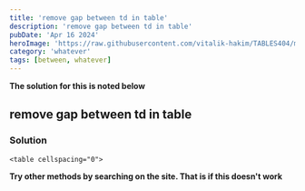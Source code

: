 ```yaml
---
title: 'remove gap between td in table'
description: 'remove gap between td in table'
pubDate: 'Apr 16 2024'
heroImage: 'https://raw.githubusercontent.com/vitalik-hakim/TABLES404/main/error_b/misc.png'
category: 'whatever'
tags: [between, whatever]
---
```


**The solution for this is noted below**

## remove gap between td in table

### Solution

```whatever
<table cellspacing="0">
```

**Try other methods by searching on the site. That is if this doesn't work**
